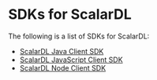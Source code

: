 # SDKs for ScalarDL

The following is a list of SDKs for ScalarDL:

- [ScalarDL Java Client SDK](scalardl-java-client-sdk/README.mdx)
- [ScalarDL JavaScript Client SDK](scalardl-javascript-sdk-base/README.mdx)
- [ScalarDL Node Client SDK](scalardl-node-client-sdk/README.mdx)
